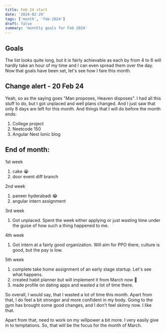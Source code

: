 ```yaml
---
title: Feb 24 start
date: '2024-02-29'
tags: ['month', 'feb-2024']
draft: false
summary: 'monthly goals for Feb 2024'
---
```


## Goals

The list looks quite long, but it is fairly achievable as each by from 4 to 6 will hardly take an hour of my time and I can even spread them
over the day. Now that goals have been set, let's see how I fare this month.

## Change alert - 20 Feb 24

Yeah, so as the saying goes "Man proposes, Heaven disposes". I had all this stuff to do, but I got unplaced and well plans changed.
And I just saw that only 8 days are left for this month. And things that I will do before the month ends:

1. College project
2. Neetcode 150
3. Angular Nest Ionic blog

## End of month:

1st week

1. cake 😭
2. door event diff branch

2nd week

1. paneer hyderabadi 😂
2. angular intern assignment

3rd week

1. Got unplaced. Spent the week either applying or just wasting time under the guise of how such a thing happened to me.

4th week

1. Got intern at a fairly good organization. Will aim for PPO there, culture is good, but the pay is low.

5th week

1. complete take home assignment of an early stage startup. Let's see what happens.
2. created habit planner but will implement it from March now 🙂
3. made profile on dating apps and wasted a lot of time there.

So overall, I would say, that I wasted a lot of time this month. Apart from that, I do feel a bit stronger and more confident in my body.
Going to the gym has brought some good changes, and I don't feel skinny now. I like that.

Apart from that, need to work on my willpower a bit more. I very easily give in to temptations.
So, that will be the focus for the month of March.
